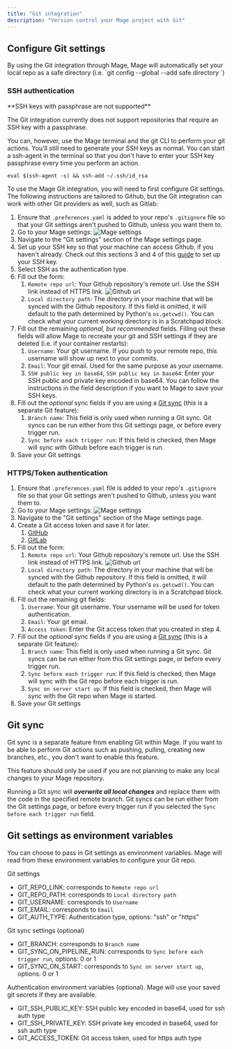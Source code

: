 ```yaml
---
title: "Git integration"
description: "Version control your Mage project with Git"
---
```


## Configure Git settings

<Note>
By using the Git integration through Mage, Mage will automatically set your local repo
as a safe directory (i.e. `git config --global --add safe.directory <local repo path>`)

</Note>

### SSH authentication 

<Warning>
**SSH keys with passphrase are not supported**

The Git integration currently does not support repositories that require an SSH key with a passphrase.

You can, however, use the Mage terminal and the git CLI to perform your git actions.
You'll still need to generate your SSH keys as normal. You can start a ssh-agent in the terminal so that
you don't have to enter your SSH key passphrase every time you perform an action.

`eval $(ssh-agent -s) && ssh-add ~/.ssh/id_rsa`

</Warning>

To use the Mage Git integration, you will need to first configure Git settings.
The following instructions are tailored to Github, but the Git integration can work with
other Git providers as well, such as Gitlab: 

1. Ensure that `.preferences.yaml` is added to your repo's `.gitignore` file so that your Git settings aren't pushed
to Github, unless you want them to.
2. Go to your Mage settings:
![Mage settings](/media/mage-settings.png)
3. Navigate to the "Git settings" section of the Mage settings page.
4. Set up your SSH key so that your machine can access Github, if you
haven't already. Check out this sections 3 and 4 of this
[guide](https://docs.mage.ai/developing-in-the-cloud/setting-up-git#3-set-up-ssh-key)
to set up your SSH key.
5. Select SSH as the authentication type.
5. Fill out the form:
    1. `Remote repo url`: Your Github repository's remote url. Use the SSH link instead of HTTPS link.
        ![Github url](/media/github-url.png)
    2. `Local directory path`: The directory in your machine that will be synced with the Github repository.
        If this field is omitted, it will default to the path determined by Python's `os.getcwd()`. You can
        check what your current working directory is in a Scratchpad block.
6. Fill out the remaining _optional, but recommended_ fields. Filling out these fields will allow Mage to
   recreate your git and SSH settings if they are deleted (i.e. if your container restarts):
    1. `Username`: Your git username. If you push to your remote repo, this username will show up next to your
        commits.
    2. `Email`: Your git email. Used for the same purpose as your username.
    3. `SSH public key in base64`, `SSH public key in base64`: Enter your SSH public and private key encoded in base64.
        You can follow the instructions in the field description if you want to Mage to save your SSH keys.
7. Fill out the _optional_ sync fields if you are using a [Git sync](/production/data-sync/git#git-sync)
   (this is a separate Git feature):
    1. `Branch name`: This field is only used when running a Git sync. Git syncs can be run either from this
        Git settings page, or before every trigger run.
    2. `Sync before each trigger run`: If this field is checked, then Mage will sync with Github before
        each trigger is run.
8. Save your Git settings

### HTTPS/Token authentication

1. Ensure that `.preferences.yaml` file is added to your repo's `.gitignore` file so that your Git settings aren't pushed
to Github, unless you want them to.
2. Go to your Mage settings:
![Mage settings](/media/mage-settings.png)
3. Navigate to the "Git settings" section of the Mage settings page.
4. Create a Git access token and save it for later.
    1. [GitHub](https://docs.github.com/en/authentication/keeping-your-account-and-data-secure/creating-a-personal-access-token)
    2. [GitLab](https://docs.gitlab.com/ee/user/profile/personal_access_tokens.html#create-a-personal-access-token)
5. Fill out the form:
    1. `Remote repo url`: Your Github repository's remote url. Use the SSH link instead of HTTPS link.
        ![Github url](/media/github-url.png)
    2. `Local directory path`: The directory in your machine that will be synced with the Github repository.
        If this field is omitted, it will default to the path determined by Python's `os.getcwd()`. You can
        check what your current working directory is in a Scratchpad block.
6. Fill out the remaining git fields:
    1. `Username`: Your git username. Your username will be used for token authentication.
    2. `Email`: Your git email.
    3. `Access token`: Enter the Git access token that you created in step 4.
7. Fill out the _optional_ sync fields if you are using a [Git sync](/production/data-sync/git#git-sync)
   (this is a separate Git feature):
    1. `Branch name`: This field is only used when running a Git sync. Git syncs can be run either from this
        Git settings page, or before every trigger run.
    2. `Sync before each trigger run`: If this field is checked, then Mage will sync with the Git repo before
        each trigger is run.
    2. `Sync on server start up`: If this field is checked, then Mage will sync with the Git repo when
        Mage is started.
8. Save your Git settings

## Git sync

<Warning>
Git sync is a separate feature from enabling Git within Mage. If you want to be able to perform Git actions such as 
pushing, pulling, creating new branches, etc., you don't want to enable this feature.

This feature should only be used if you are not planning to make any local changes to your Mage repository.
</Warning>

Running a Git sync will ***overwrite all local changes***
and replace them with the code in the specified remote branch. Git syncs can be run either from the
Git settings page, or before every trigger run if you selected the `Sync before each trigger run` field.

## Git settings as environment variables

You can choose to pass in Git settings as environment variables. Mage will read from these environment
variables to configure your Git repo.

Git settings
* GIT_REPO_LINK: corresponds to `Remote repo url`
* GIT_REPO_PATH: corresponds to `Local directory path`
* GIT_USERNAME: corresponds to `Username`
* GIT_EMAIL: corresponds to `Email`
* GIT_AUTH_TYPE: Authentication type, options: "ssh" or "https"

Git sync settings (optional)
* GIT_BRANCH: corresponds to `Branch name`
* GIT_SYNC_ON_PIPELINE_RUN: corresponds to `Sync before each trigger run`, options: 0 or 1
* GIT_SYNC_ON_START: corresponds to `Sync on server start up`, options: 0 or 1

Authentication environment variables (optional). Mage will use your saved git secrets if they are available.
* GIT_SSH_PUBLIC_KEY: SSH public key encoded in base64, used for ssh auth type
* GIT_SSH_PRIVATE_KEY: SSH private key encoded in base64, used for ssh auth type
* GIT_ACCESS_TOKEN: Git access token, used for https auth type
